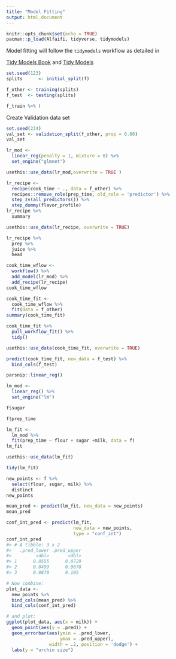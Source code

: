 ```yaml
---
title: "Model Fitting"
output: html_document
---
```


```r
knitr::opts_chunk$set(echo = TRUE)
pacman::p_load(Alfaifi, tidyverse, tidymodels)
```


Model fitting will follow the `tidymodels` workflow as detailed in

[Tidy Models Book](https://www.tmwr.org/)
and 
[Tidy Models](https://www.tidymodels.org)



```r
set.seed(123)
splits      <- initial_split(f)

f_other <- training(splits)
f_test  <- testing(splits)


```

```r
f_train %>% ا
```


Create Validation data set
```r

set.seed(234)
val_set <- validation_split(f_other, prop = 0.80)
val_set
```
```r
lr_mod <- 
  linear_reg(penalty = 1, mixture = 0) %>% 
  set_engine("glmnet")
```

```r
usethis::use_data(lr_mod,overwrite = TRUE )
```


```r
lr_recipe <- 
  recipe(cook_time ~ ., data = f_other) %>% 
  recipes::remove_role(prep_time, old_role = 'predictor') %>% 
  step_zv(all_predictors()) %>% 
  step_dummy(flavor_profile) 
lr_recipe %>% 
  summary
```
```r
usethis::use_data(lr_recipe, overwrite = TRUE)
```

```r
lr_recipe %>% 
  prep %>% 
  juice %>% 
  head
```
```r
cook_time_wflow <- 
  workflow() %>% 
  add_model(lr_mod) %>% 
  add_recipe(lr_recipe)
cook_time_wflow
```


```r
cook_time_fit <- 
  cook_time_wflow %>% 
  fit(data = f_other)
summary(cook_time_fit)
```

```r

cook_time_fit %>% 
  pull_workflow_fit() %>% 
  tidy()
```
```r
usethis::use_data(cook_time_fit, overwrite = TRUE)
```

```r
predict(cook_time_fit, new_data = f_test) %>% 
  bind_cols(f_test)
```


```r
parsnip::linear_reg()
```

```r

lm_mod <- 
  linear_reg() %>% 
  set_engine("lm")
```

```r
f$sugar
```


```r
f$prep_time
```

```r
lm_fit <- 
  lm_mod %>% 
  fit(prep_time ~ flour + sugar +milk, data = f)
lm_fit
```

```r
usethis::use_data(lm_fit)
```

```r
tidy(lm_fit)
```
```r
new_points <- f %>% 
  select(flour, sugar, milk) %>% 
  distinct
new_points
```


```r
mean_pred <- predict(lm_fit, new_data = new_points)
mean_pred
```
```r
conf_int_pred <- predict(lm_fit, 
                         new_data = new_points, 
                         type = "conf_int")
conf_int_pred
#> # A tibble: 3 x 2
#>   .pred_lower .pred_upper
#>         <dbl>       <dbl>
#> 1      0.0555      0.0729
#> 2      0.0499      0.0678
#> 3      0.0870      0.105

# Now combine: 
plot_data <- 
  new_points %>% 
  bind_cols(mean_pred) %>% 
  bind_cols(conf_int_pred)

# and plot:
ggplot(plot_data, aes(x = milk)) + 
  geom_point(aes(y = .pred)) + 
  geom_errorbar(aes(ymin = .pred_lower, 
                    ymax = .pred_upper),
                width = .2, position = 'dodge') + 
  labs(y = "urchin size")
```





